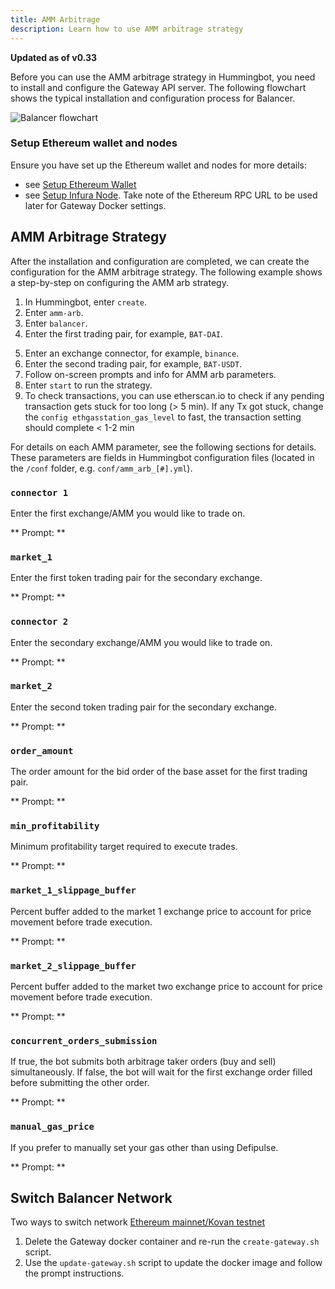 ```yaml
---
title: AMM Arbitrage
description: Learn how to use AMM arbitrage strategy
---
```




**Updated as of v0.33**

Before you can use the AMM arbitrage strategy in Hummingbot, you need to install and configure the Gateway API server. The following flowchart shows the typical installation and configuration process for Balancer.

![Balancer flowchart](/img/balancer-flowchart.png)

### Setup Ethereum wallet and nodes

Ensure you have set up the Ethereum wallet and nodes for more details:

- see [Setup Ethereum Wallet](https://docs.hummingbot.io/operation/keys-wallets-nodes/)
- see [Setup Infura Node](https://docs.hummingbot.io/operation/keys-wallets-nodes/). Take note of the Ethereum RPC URL to be used later for Gateway Docker settings.

## AMM Arbitrage Strategy

After the installation and configuration are completed, we can create the configuration for the AMM arbitrage strategy. The following example shows a step-by-step on configuring the AMM arb strategy.

<Callout
  type="note"
  body=" `Paper_trade` is not applicable for this strategy. Alternatively, you may set up a `kovan_testnet` to help you run some tests without risking funds."
/>

1. In Hummingbot, enter `create`.
2. Enter `amm-arb`.
3. Enter `balancer`.
4. Enter the first trading pair, for example, `BAT-DAI`.

<Callout
  type="note"
  body="Ensure the trading pair tokens are in your wallet to trade."
/>

5. Enter an exchange connector, for example, `binance`.
6. Enter the second trading pair, for example, `BAT-USDT`.
7. Follow on-screen prompts and info for AMM arb parameters.
8. Enter `start` to run the strategy.
9. To check transactions, you can use etherscan.io to check if any pending transaction gets stuck for too long (> 5 min). If any Tx got stuck, change the `config ethgasstation_gas_level` to fast, the transaction setting should complete < 1-2 min

For details on each AMM parameter, see the following sections for details. These parameters are fields in Hummingbot configuration files (located in the `/conf` folder, e.g. `conf/amm_arb_[#].yml`).

### `connector 1`

Enter the first exchange/AMM you would like to trade on.

** Prompt: **

<Prompt
  prompt="Enter your first spot connector (Exchange/AMM)"
  response=">>> "
/>

### `market_1`

Enter the first token trading pair for the secondary exchange.

** Prompt: **

<Prompt
  prompt="Enter the token trading pair you would like to trade on balancer (e.g. WETH-DAI)"
  response=">>> WETH-DAI"
/>

### `connector 2`

Enter the secondary exchange/AMM you would like to trade on.

** Prompt: **

<Prompt
  prompt="Enter your second spot connector (Exchange/AMM)"
  response=">>> "
/>

### `market_2`

Enter the second token trading pair for the secondary exchange.

** Prompt: **

<Prompt
  prompt="Enter the token trading pair you would like to trade on balancer (e.g. ZRX-ETH)"
  response=">>> ZRX-ETH"
/>

### `order_amount`

The order amount for the bid order of the base asset for the first trading pair.

** Prompt: **

<Prompt
  prompt="What is the amount of [first trading pair base asset] per order?"
  response=">>> "
/>

### `min_profitability`

Minimum profitability target required to execute trades.

** Prompt: **

<Prompt
  prompt="What is the minimum profitability for you to make a trade? (Enter 1 to indicate 1%) >>>"
  response=">>> 3"
/>

### `market_1_slippage_buffer`

Percent buffer added to the market 1 exchange price to account for price movement before trade execution.

** Prompt: **

<Prompt
  prompt="How much buffer do you want to add to the price to account for slippage for orders on the first market (Enter 1 to indicate 1%) >>>"
  response=">>> 3"
/>

### `market_2_slippage_buffer`

Percent buffer added to the market two exchange price to account for price movement before trade execution.

** Prompt: **

<Prompt
  prompt="How much buffer do you want to add to the price to account for slippage for orders on the second market (Enter 1 to indicate 1%) >>>"
  response=">>> 3"
/>

### `concurrent_orders_submission`

If true, the bot submits both arbitrage taker orders (buy and sell) simultaneously.
If false, the bot will wait for the first exchange order filled before submitting the other order.

** Prompt: **

<Prompt
  prompt="Do you want to submit both arb orders concurrently (Yes/No)? If no, the bot will wait for the first connector order filled before submitting the other order >>>"
  response=">>> Yes"
/>

### `manual_gas_price`

If you prefer to manually set your gas other than using Defipulse.

<Callout
  type="note"
  body="If Defipulse is set for gas estimation, manual_gas_price is ignored. To use `manual gas price`, you need to disable `ethgasstation_gas_enabled`"
/>

** Prompt: **

<Prompt
  prompt="Enter fixed gas price (in Gwei) you want to use for Ethereum transactions"
  response=">>> "
/>

## Switch Balancer Network

Two ways to switch network [Ethereum mainnet/Kovan testnet](https://docs.hummingbot.io/gateway/installation/#setting-up-kovan-testnet)

1. Delete the Gateway docker container and re-run the `create-gateway.sh` script.
2. Use the `update-gateway.sh` script to update the docker image and follow the prompt instructions.
